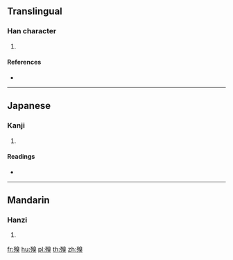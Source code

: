 ==Translingual==

===Han character===
{{Han char|rn=78|rad=歹|as=10|sn=14|four=16234|canj=MNHUK|ids=⿰歹臭}}

# {{defn|Han|sort=歹10}}

====References====
* {{Han ref|kx=0582.300|dkj=16541|dj=0975.270|hdz=21392.060|uh=6BA0|ud=27552|bh=E268|bd=57960}}

----

==Japanese==

===Kanji===
{{ja-kanji|grade=|rs=歹10}}

# {{defn|lang=ja|sort=歹10}}

====Readings====
* {{ja-readings|on=[[しゅう]] (shū), [[しゅ]] (shu), [[きゅう]] (kyū), [[く]] (ku)|kun=[[におい]] (nioi)}}

----

==Mandarin==

===Hanzi===
{{cmn-hanzi|pin=[[chòu]] ([[chou4]])|wg=ch'ou<sup>4</sup>}}

# {{defn|lang=cmn|sort=歹10}}

[[fr:殠]]
[[hu:殠]]
[[pl:殠]]
[[th:殠]]
[[zh:殠]]